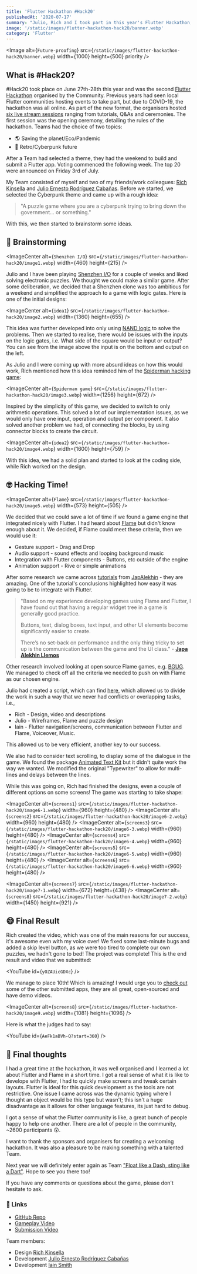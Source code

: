 ```yaml
---
title: 'Flutter Hackathon #Hack20'
publishedAt: '2020-07-17'
summary: "Julio, Rich and I took part in this year's Flutter Hackathon, #Hack20. Here is a recap of the event and the app we submitted."
image: '/static/images/flutter-hackathon-hack20/banner.webp'
category: 'Flutter'
---
```


<Image
  alt={`Future-proofing`}
  src={`/static/images/flutter-hackathon-hack20/banner.webp`}
  width={1000}
  height={500}
  priority
/>

## What is #Hack20?

\#Hack20 took place on June 27th-28th this year and was the second [Flutter Hackathon](https://flutterhackathon.com) organised by the Community. Previous years had seen local Flutter communities hosting events to take part, but due to COVID-19, the hackathon was all online. As part of the new format, the organisers hosted [six live stream sessions](https://www.youtube.com/playlist?list=PL4dBIh1xps-H4J3js_id4fnM8BcDqaRcV) ranging from tutorials, Q&As and ceremonies. The first session was the opening ceremony, detailing the rules of the hackathon. Teams had the choice of two topics:

- 🌎 Saving the planet/Eco/Pandemic
- 👾 Retro/Cyberpunk future

After a Team had selected a theme, they had the weekend to build and submit a Flutter app. Voting commenced the following week. The top 20 were announced on Friday 3rd of July.

My Team consisted of myself and two of my friends/work colleagues: [Rich Kinsella](https://twitter.com/RKTypeDesign) and [Julio Ernesto Rodríguez Cabañas](https://twitter.com/ernestoyaquello). Before we started, we selected the Cyberpunk theme and came up with a rough idea:

> "A puzzle game where you are a cyberpunk trying to bring down the government... or something."

With this, we then started to brainstorm some ideas.

## 🧠 Brainstorming

<ImageCenter
  alt={`Shenzhen I/O`}
  src={`/static/images/flutter-hackathon-hack20/image1.webp`}
  width={460}
  height={215}
/>

Julio and I have been playing [Shenzhen I/O](http://www.zachtronics.com/shenzhen-io/) for a couple of weeks and liked solving electronic puzzles. We thought we could make a similar game. After some deliberation, we decided that a Shenzhen clone was too ambitious for a weekend and simplified the approach to a game with logic gates. Here is one of the initial designs:

<ImageCenter
  alt={`idea1`}
  src={`/static/images/flutter-hackathon-hack20/image2.webp`}
  width={1360}
  height={655}
/>

This idea was further developed into only using [NAND logic](https://en.wikipedia.org/wiki/NAND_logic) to solve the problems. Then we started to realise, there would be issues with the inputs on the logic gates, i.e. What side of the square would be input or output? You can see from the image above the input is on the bottom and output on the left.

As Julio and I were coming up with more absurd ideas on how this would work, Rich mentioned how this idea reminded him of the [Spiderman hacking game](https://youtu.be/5MRiYFL6Kxk):

<ImageCenter
  alt={`Spiderman game`}
  src={`/static/images/flutter-hackathon-hack20/image3.webp`}
  width={1256}
  height={672}
/>

Inspired by the simplicity of this game, we decided to switch to only arithmetic operations. This solved a lot of our implementation issues, as we would only have one input, operation and output per component. It also solved another problem we had, of connecting the blocks, by using connector blocks to create the circuit.

<ImageCenter
  alt={`idea2`}
  src={`/static/images/flutter-hackathon-hack20/image4.webp`}
  width={1600}
  height={759}
/>

With this idea, we had a solid plan and started to look at the coding side, while Rich worked on the design.

## 🤓 Hacking Time!

<ImageCenter
  alt={`Flame`}
  src={`/static/images/flutter-hackathon-hack20/image5.webp`}
  width={573}
  height={505}
/>

We decided that we could save a lot of time if we found a game engine that integrated nicely with Flutter. I had heard about [Flame](https://github.com/flame-engine/flame) but didn't know enough about it. We decided, if Flame could meet these criteria, then we would use it:

- Gesture support - Drag and Drop
- Audio support - sound effects and looping background music
- Integration with Flutter components - Buttons, etc outside of the engine
- Animation support - Rive or simple animations

After some research we came across [tutorials](https://jap.alekhin.io/setup-widget-tree-flame-flutter-game) from [JapAlekhin](https://jap.alekhin.io/) - they are amazing. One of the tutorial's conclusions highlighted how easy it was going to be to integrate with Flutter.

> "Based on my experience developing games using Flame and Flutter, I have found out that having a regular widget tree in a game is generally good practice.
>
> Buttons, text, dialog boxes, text input, and other UI elements become significantly easier to create.
>
> There’s no set-back on performance and the only thing tricky to set up is the communication between the game and the UI class."
> \- [**Japa Alekhin Llemos**](https://jap.alekhin.io/setup-widget-tree-flame-flutter-game)

Other research involved looking at open source Flame games, e.g. [BGUG](https://github.com/fireslime/bgug). We managed to check off all the criteria we needed to push on with Flame as our chosen engine.

Julio had created a script, which can find [here](https://github.com/Float-like-a-dash-Sting-like-a-dart/GhostRigger/blob/master/ghost_rigger/Script.txt), which allowed us to divide the work in such a way that we never had conflicts or overlapping tasks, i.e.,

- Rich - Design, video and descriptions
- Julio - Wireframes, Flame and puzzle design
- Iain - Flutter navigation/screens, communication between Flutter and Flame, Voiceover, Music.

This allowed us to be very efficient, another key to our success.

We also had to consider text scrolling, to display some of the dialogue in the game. We found the package [Animated Text Kit](https://pub.dev/packages/animated_text_kit) but it didn't quite work the way we wanted. We modified the original "Typewriter" to allow for multi-lines and delays between the lines.

While this was going on, Rich had finished the designs, even a couple of different options on some screens! The game was starting to take shape:

<ImageCenter
  alt={`screens1`}
  src={`/static/images/flutter-hackathon-hack20/image6-1.webp`}
  width={960}
  height={480}
/>
<ImageCenter
  alt={`screens2`}
  src={`/static/images/flutter-hackathon-hack20/image6-2.webp`}
  width={960}
  height={480}
/>
<ImageCenter
  alt={`screens3`}
  src={`/static/images/flutter-hackathon-hack20/image6-3.webp`}
  width={960}
  height={480}
/>
<ImageCenter
  alt={`screens4`}
  src={`/static/images/flutter-hackathon-hack20/image6-4.webp`}
  width={960}
  height={480}
/>
<ImageCenter
  alt={`screens5`}
  src={`/static/images/flutter-hackathon-hack20/image6-5.webp`}
  width={960}
  height={480}
/>
<ImageCenter
  alt={`screens6`}
  src={`/static/images/flutter-hackathon-hack20/image6-6.webp`}
  width={960}
  height={480}
/>
<Caption caption={`Some screens of the final game`} />

<ImageCenter
  alt={`screens7`}
  src={`/static/images/flutter-hackathon-hack20/image7-1.webp`}
  width={672}
  height={438}
/>
<ImageCenter
  alt={`screens8`}
  src={`/static/images/flutter-hackathon-hack20/image7-2.webp`}
  width={1450}
  height={921}
/>
<Caption
  caption={`Above are the connector block wireframes (left) and final designs (right). We had to keep a 1-pixel overlap to make the lines connect.`}
/>

## 😅 Final Result

Rich created the video, which was one of the main reasons for our success, it's awesome even with my voice over! We fixed some last-minute bugs and added a skip level button, as we were too tired to complete our own puzzles, we hadn't gone to bed! The project was complete! This is the end result and video that we submitted:

<YouTube id={`yOZAUicGDXc`} />

We manage to place 10th! Which is amazing! I would urge you to [check out](https://flutterhackathon.com/#/) some of the other submitted apps, they are all great, open-sourced and have demo videos.

<ImageCenter
  alt={`screens8`}
  src={`/static/images/flutter-hackathon-hack20/image9.webp`}
  width={1081}
  height={1096}
/>

Here is what the judges had to say:

<YouTube id={`AeFk1aBVh-Q?start=360`} />

## 🤔 Final thoughts

I had a great time at the hackathon, it was well organised and I learned a lot about Flutter and Flame in a short time. I got a real sense of what it is like to develope with Flutter, I had to quickly make screens and tweak certain layouts. Flutter is ideal for this quick development as the tools are not restrictive. One issue I came across was the dynamic typing where I thought an object would be this type but wasn't; this isn't a huge disadvantage as it allows for other language features, its just hard to debug.

I got a sense of what the Flutter community is like, a great bunch of people happy to help one another. There are a lot of people in the community, ~2600 participants 😲.

I want to thank the sponsors and organisers for creating a welcoming hackathon. It was also a pleasure to be making something with a talented Team.

Next year we will definitely enter again as Team ["Float like a Dash, sting like a Dart"](https://github.com/Float-like-a-dash-Sting-like-a-dart). Hope to see you there too!

If you have any comments or questions about the game, please don't hesitate to ask.

### 🔗 Links

- [GitHub Repo](https://github.com/Float-like-a-dash-Sting-like-a-dart/GhostRigger)
- [Gameplay Video](https://www.youtube.com/watch?v=UAqDUd7meUQ)
- [Submission Video](https://www.youtube.com/watch?v=yOZAUicGDXc)

Team members:

- Design [Rich Kinsella](https://twitter.com/rktypedesign?lang=en)
- Development [Julio Ernesto Rodríguez Cabañas](https://julioernesto.me/)
- Development [Iain Smith](https://iainsmith.me/)
